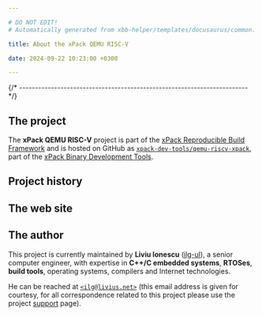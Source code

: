 ```yaml
---

# DO NOT EDIT!
# Automatically generated from xbb-helper/templates/docusaurus/common.

title: About the xPack QEMU RISC-V

date: 2024-09-22 10:23:00 +0300

---
```



{/* ------------------------------------------------------------------------ */}

## The project

The **xPack QEMU RISC-V** project is part of the
[xPack Reproducible Build Framework](https://xpack.github.io)
and is hosted on GitHub as
[`xpack-dev-tools/qemu-riscv-xpack`](https://github.com/xpack-dev-tools/qemu-riscv-xpack),
part of the [xPack Binary Development Tools](https://github.com/xpack-dev-tools/).

<MoreIntro/>

## Project history

<History/>

## The web site

<Website/>

## The author

This project is currently maintained by **Liviu Ionescu**
([ilg-ul](https://github.com/ilg-ul)),
a senior computer engineer, with expertise in **C++/C embedded systems**,
**RTOSes**, **build tools**, operating systems, compilers
and Internet technologies.

He can be reached at [`<ilg@livius.net>`](mailto:ilg@livius.net) (this email
address is given for courtesy, for all correspondence related to this
project please use the project [support](/docs/support/) page).
